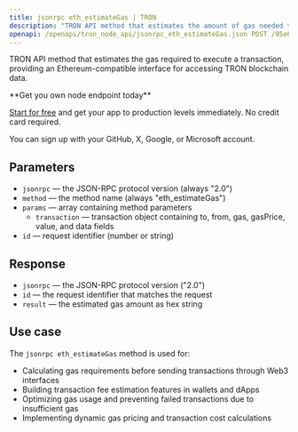 ```yaml
---
title: jsonrpc eth_estimateGas | TRON
description: "TRON API method that estimates the amount of gas needed to execute a transaction. This method provides Ethereum-compatible interface for TRON blockchain."
openapi: /openapi/tron_node_api/jsonrpc_eth_estimateGas.json POST /95e61622bf6a8af293978377718e3b77/jsonrpc
---
```


TRON API method that estimates the gas required to execute a transaction, providing an Ethereum-compatible interface for accessing TRON blockchain data.

<Check>
**Get you own node endpoint today**

[Start for free](https://console.chainstack.com/) and get your app to production levels immediately. No credit card required.

You can sign up with your GitHub, X, Google, or Microsoft account.
</Check>

## Parameters

* `jsonrpc` — the JSON-RPC protocol version (always "2.0")
* `method` — the method name (always "eth_estimateGas")
* `params` — array containing method parameters
  * `transaction` — transaction object containing to, from, gas, gasPrice, value, and data fields
* `id` — request identifier (number or string)

## Response

* `jsonrpc` — the JSON-RPC protocol version ("2.0")
* `id` — the request identifier that matches the request
* `result` — the estimated gas amount as hex string

## Use case

The `jsonrpc eth_estimateGas` method is used for:

* Calculating gas requirements before sending transactions through Web3 interfaces
* Building transaction fee estimation features in wallets and dApps
* Optimizing gas usage and preventing failed transactions due to insufficient gas
* Implementing dynamic gas pricing and transaction cost calculations
